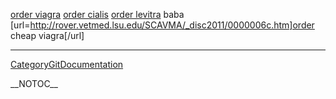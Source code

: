 <a href=" http://rover.vetmed.lsu.edu/SCAVMA/_disc2011/0000006c.htm ">order viagra</a>
<a href=" http://rover.vetmed.lsu.edu/SCAVMA/_disc2011/0000006d.htm ">order cialis</a>
<a href=" http://rover.vetmed.lsu.edu/SCAVMA/_disc2011/0000006e.htm ">order levitra</a> baba [url=http://rover.vetmed.lsu.edu/SCAVMA/_disc2011/0000006c.htm]order cheap viagra[/url]
----
[[CategoryGitDocumentation]]

__NOTOC__